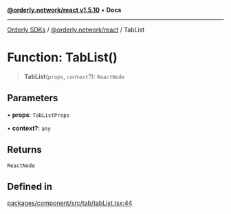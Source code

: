 [**@orderly.network/react v1.5.10**](/sdks/tech-doc/@orderly.network/react/README) • **Docs**

***

[Orderly SDKs](/sdks/tech-doc/packages) / [@orderly.network/react](/sdks/tech-doc/@orderly.network/react/README) / TabList

# Function: TabList()

> **TabList**(`props`, `context`?): `ReactNode`

## Parameters

• **props**: `TabListProps`

• **context?**: `any`

## Returns

`ReactNode`

## Defined in

[packages/component/src/tab/tabList.tsx:44](https://github.com/OrderlyNetwork/js-sdk/blob/554ae704783e3b83c40bb234a899e8f02987d9b6/packages/component/src/tab/tabList.tsx#L44)
